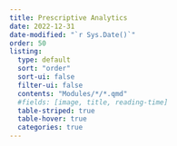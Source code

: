 ```yaml
---
title: Prescriptive Analytics
date: 2022-12-31
date-modified: "`r Sys.Date()`"
order: 50
listing: 
  type: default
  sort: "order"
  sort-ui: false
  filter-ui: false
  contents: "Modules/*/*.qmd"
  #fields: [image, title, reading-time]
  table-striped: true
  table-hover: true
  categories: true
---
```

